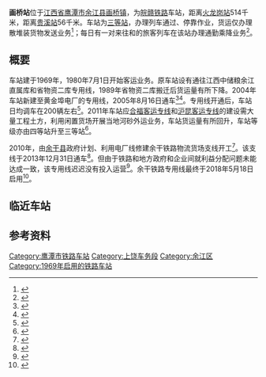{{distinguish|花桥站|华桥站}}
{{Infobox China railway station
|车站名称 = 画桥站
|图片 = 201612 Huaqiao Station.jpg
|图片介绍 = 画桥站站房
|车站拼音 =Hua Qiao
|英文名称= Huaqiao Railway Station
|车站代码=31544<ref>{{cite book|title=中华人民共和国铁路车站代码（GB/T 10302-2010）|publisher=中国标准出版社|year=2010|isbn=155066140495|ignore-isbn-error=true|pages=16}}</ref>
|电报码 =HVG<ref>{{cite book|author=铁道部电子计算技术中心, 铁道部运输局|title=铁路车站站名代码表：TMIS使用|publisher=中国铁道出版社|location=北京|year=1998|isbn=9787113030995|pages=63}}</ref><ref>{{cite book|author=[[中华人民共和国铁道部|中华人民共和国铁道部]]|title=铁路电报站名略号（2012）|publisher=中国铁道出版社|location=北京|year=2012|unified=15113·3468|pages=53}}</ref>
|拼音码 =HQI
|车站位置 = [[江西省|江西省]][[鹰潭市|鹰潭市]][[余江县|余江县]][[画桥镇|画桥镇]]
|坐标 = {{Coord|28.516028|N|117.039111|E|format=dms|display=inline,title|type:railwaystation_region:CN}}
|归属 = [[南昌铁路局|南昌铁路局]][[上饶车务段|上饶车务段]]
|线路 = [[皖赣铁路|皖赣铁路]]
|车站等级 = [[三等站_(中国大陆)|三等站]]<ref>{{Citation|title=南昌铁路局关于重新公布车站等级等事项的通知|date=2016-06-20}}</ref>
|股道数目 = 
|月台数目 = 
|站台面 = 
}}
'''画桥站'''位于[[江西省|江西省]][[鹰潭市|鹰潭市]][[余江县|余江县]][[画桥镇|画桥镇]]，为[[皖赣铁路|皖赣铁路]]车站，距离[[火龙岗站|火龙岗站]]514千米，距离[[贵溪站|贵溪站]]56千米。车站为[[三等站_(中国大陆)|三等站]]，办理列车通过、停靠作业，货运仅办理散堆装货物发送业务<ref>{{Cite web |url=http://hyfw.12306.cn/hyinfo/action/FwcszsAction_index?type=1 |title=12306货运站点查询 南昌铁路局 |accessdate=2016-12-30 |archive-date=2016-11-06 |archive-url=https://web.archive.org/web/20161106075157/http://hyfw.12306.cn/hyinfo/action/FwcszsAction_index?type=1 |dead-url=no }}</ref>；每日有一对来往{{站|景德镇}}和{{站|南昌}}的旅客列车在该站办理通勤乘降业务<ref>{{cite news|title=7月1日起，景德镇火车站进入暑运阶段|url=http://jxjdz.jxnews.com.cn/system/2015/06/19/013975877.shtml|publisher=大江网 景德镇频道|date=2015-06-19|accessdate=2017-01-03|archive-date=2017-01-03|archive-url=https://web.archive.org/web/20170103165203/http://jxjdz.jxnews.com.cn/system/2015/06/19/013975877.shtml|dead-url=no}}</ref>。

==概要==
车站建于1969年，1980年7月1日开始客运业务。原车站设有通往江西中储粮余江直属库和省物资二库专用线，1989年省物资二库搬迁后货运量有所下降。2004年车站新建至黄金埠电厂的专用线，2005年8月16日通车<ref>{{cite news|title=黄金埠电厂延伸铁路专线 8月16日全线通车|url=http://jiangxi.jxnews.com.cn/system/2006/05/09/002253346.shtml|publisher=大江网|work=上饶日报|date=2006-05-09|access-date=2019-04-19|archive-url=https://web.archive.org/web/20190419214534/http://jiangxi.jxnews.com.cn/system/2006/05/09/002253346.shtml|archive-date=2019-04-19|dead-url=yes}}</ref><ref name="yujiang">{{cite book|author1=黄根花|author2=宁海生|author3=余江县地方志编纂委员会办公室|title=余江县志(1986-2005)|publisher=方志出版社|date=2008-03-01|isbn=9787802382817}}</ref>{{rp|446}}。专用线开通后，车站日均调车在200辆左右<ref>{{cite news|title=小站之魂———记共产党员、南昌铁路局上饶车务段画桥站站长邓光胜|url=http://jiangxi.jxnews.com.cn/system/2010/01/08/011284666.shtml|publisher=大江网|date=2010-01-08|accessdate=2019-04-19|archive-date=2019-04-19|archive-url=https://web.archive.org/web/20190419214530/http://jiangxi.jxnews.com.cn/system/2010/01/08/011284666.shtml|dead-url=no}}</ref>。2011年车站应[[合福客运专线|合福客运专线]]和[[沪昆客运专线|沪昆客运专线]]的建设需大量工程土方，利用闲置货场开展当地河砂外运业务，车站货运量有所回升，车站等级亦由四等站升至三等站<ref>{{cite news|title=南昌铁路局：画桥站挖掘商机以“砂” 换“金”|url=http://jxsr.jxnews.com.cn/system/2012/08/23/012083570.shtml|publisher=大江网|work=上饶新闻|date=2012-08-23|accessdate=2019-04-19|archive-date=2012-11-14|archive-url=https://web.archive.org/web/20121114115449/http://jxsr.jxnews.com.cn/system/2012/08/23/012083570.shtml|dead-url=no}}</ref>。

2010年，由[[余干县|余干县]]政府计划、利用电厂线修建余干铁路物流货场支线开工<ref>{{cite news|title=全省第一条工业园区铁路专用线获批立项|url=http://jxsr.jxnews.com.cn/system/2010/02/11/011309241.shtml|publisher=大江网|date=2010-02-11|accessdate=2019-04-19|archive-date=2010-02-16|archive-url=https://web.archive.org/web/20100216134438/http://jxsr.jxnews.com.cn/system/2010/02/11/011309241.shtml|dead-url=no}}</ref>。该支线于2013年12月31日通车<ref>{{cite news|title=江西首条民营铁路货运专线通车 年货运量约200万吨|url=http://jiangxi.jxnews.com.cn/system/2013/12/31/012885588.shtml|publisher=大江网|date=2013-12-31|accessdate=2019-04-19|archive-date=2019-04-19|archive-url=https://web.archive.org/web/20190419214602/http://jiangxi.jxnews.com.cn/system/2013/12/31/012885588.shtml|dead-url=no}}</ref>。但由于铁路和地方政府和企业间就利益分配问题未能达成一致，该专用线迟迟没有投入运营<ref>{{cite news|title=江西“民资参股铁路”蹒跚六年 上亿投资陷僵局|url=http://www.chinanews.com/cj/2015/03-17/7134388.shtml|publisher=中国新闻网|date=2015-03-17|accessdate=2019-04-19|archive-date=2019-04-19|archive-url=https://web.archive.org/web/20190419214530/http://www.chinanews.com/cj/2015/03-17/7134388.shtml|dead-url=no}}</ref>。余干铁路专用线最终于2018年5月18日启用<ref>{{cite news|title=余干铁路专用线货场于2018年5月18日开通运营|url=http://www.jxmingri.cn/ac/144.html|publisher=江西铭日集团|date=2018-05-25|access-date=2019年4月19日|archive-url=https://web.archive.org/web/20190419220035/http://www.jxmingri.cn/ac/144.html|archive-date=2019年4月19日|dead-url=yes}}</ref>。

==临近车站==
{{start rail box|[[中国铁路|中国铁路]]}}
{{s-inop|[[葛家店站|葛家店站]]|{{站|火龙岗}}方向}}
{{s-line|[[皖赣铁路|皖赣铁路]]<br />{{0}}← 9km 画桥站 11km →}}
{{s-inop|[[硬石岭站|硬石岭站]]|{{站|贵溪}}方向}}
{{end box}}

==参考资料==
{{commonscat|Huaqiao Railway Station (Jiangxi)}}
{{reflist}}

{{皖赣铁路}}
{{上饶车务段}}

[[Category:鹰潭市铁路车站|Category:鹰潭市铁路车站]]
[[Category:上饶车务段|Category:上饶车务段]]
[[Category:余江区|Category:余江区]]
[[Category:1969年启用的铁路车站|Category:1969年启用的铁路车站]]